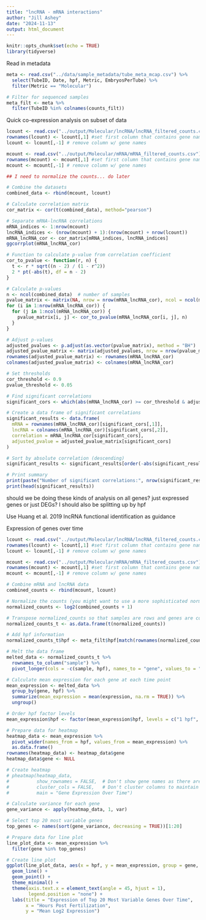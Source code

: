 ```yaml
---
title: "lncRNA - mRNA interactions"
author: "Jill Ashey"
date: "2024-11-13"
output: html_document
---
```


```r
knitr::opts_chunk$set(echo = TRUE)
library(tidyverse)
```

Read in metadata 
```r
meta <- read.csv("../data/sample_metadata/tube_meta_mcap.csv") %>%
  select(TubeID, Date, hpf, Metric, EmbryosPerTube) %>%
  filter(Metric == "Molecular")

# Filter for sequenced samples
meta_filt <- meta %>%
  filter(TubeID %in% colnames(counts_filt))
```

Quick co-expression analysis on subset of data 
```r
lcount <- read.csv("../output/Molecular/lncRNA/lncRNA_filtered_counts.csv")[1:10,]
rownames(lcount) <- lcount[,1] #set first column that contains gene names as rownames
lcount <- lcount[,-1] # remove column w/ gene names 

mcount <- read.csv("../output/Molecular/mRNA/mRNA_filtered_counts.csv")[1:10,]
rownames(mcount) <- mcount[,1] #set first column that contains gene names as rownames
mcount <- mcount[,-1] # remove column w/ gene names 

## I need to normalize the counts... do later 

# Combine the datasets
combined_data <- rbind(mcount, lcount)

# Calculate correlation matrix
cor_matrix <- cor(t(combined_data), method="pearson")

# Separate mRNA-lncRNA correlations
mRNA_indices <- 1:nrow(mcount)
lncRNA_indices <- (nrow(mcount) + 1):(nrow(mcount) + nrow(lcount))
mRNA_lncRNA_cor <- cor_matrix[mRNA_indices, lncRNA_indices]
ggcorrplot(mRNA_lncRNA_cor)

# Function to calculate p-value from correlation coefficient
cor_to_pvalue <- function(r, n) {
  t <- r * sqrt((n - 2) / (1 - r^2))
  2 * pt(-abs(t), df = n - 2)
}

# Calculate p-values
n <- ncol(combined_data)  # number of samples
pvalue_matrix <- matrix(NA, nrow = nrow(mRNA_lncRNA_cor), ncol = ncol(mRNA_lncRNA_cor))
for (i in 1:nrow(mRNA_lncRNA_cor)) {
  for (j in 1:ncol(mRNA_lncRNA_cor)) {
    pvalue_matrix[i, j] <- cor_to_pvalue(mRNA_lncRNA_cor[i, j], n)
  }
}

# Adjust p-values
adjusted_pvalues <- p.adjust(as.vector(pvalue_matrix), method = "BH")
adjusted_pvalue_matrix <- matrix(adjusted_pvalues, nrow = nrow(pvalue_matrix), ncol = ncol(pvalue_matrix))
rownames(adjusted_pvalue_matrix) <- rownames(mRNA_lncRNA_cor)
colnames(adjusted_pvalue_matrix) <- colnames(mRNA_lncRNA_cor)

# Set thresholds
cor_threshold <- 0.9
pvalue_threshold <- 0.05

# Find significant correlations
significant_cors <- which(abs(mRNA_lncRNA_cor) >= cor_threshold & adjusted_pvalue_matrix < pvalue_threshold, arr.ind = TRUE)

# Create a data frame of significant correlations
significant_results <- data.frame(
  mRNA = rownames(mRNA_lncRNA_cor)[significant_cors[,1]],
  lncRNA = colnames(mRNA_lncRNA_cor)[significant_cors[,2]],
  correlation = mRNA_lncRNA_cor[significant_cors],
  adjusted_pvalue = adjusted_pvalue_matrix[significant_cors]
)

# Sort by absolute correlation (descending)
significant_results <- significant_results[order(-abs(significant_results$correlation)),]

# Print summary
print(paste("Number of significant correlations:", nrow(significant_results)))
print(head(significant_results))
```

should we be doing these kinds of analysis on all genes? just expressed genes or just DEGs? I should also be splitting up by hpf 

Use Huang et al. 2019 lncRNA functional identification as guidance 





Expression of genes over time
```r
lcount <- read.csv("../output/Molecular/lncRNA/lncRNA_filtered_counts.csv")
rownames(lcount) <- lcount[,1] #set first column that contains gene names as rownames
lcount <- lcount[,-1] # remove column w/ gene names 

mcount <- read.csv("../output/Molecular/mRNA/mRNA_filtered_counts.csv")
rownames(mcount) <- mcount[,1] #set first column that contains gene names as rownames
mcount <- mcount[,-1] # remove column w/ gene names 

# Combine mRNA and lncRNA data
combined_counts <- rbind(mcount, lcount)

# Normalize the counts (you might want to use a more sophisticated normalization method depending on your data)
normalized_counts <- log2(combined_counts + 1)

# Transpose normalized_counts so that samples are rows and genes are columns
normalized_counts_t <- as.data.frame(t(normalized_counts))

# Add hpf information
normalized_counts_t$hpf <- meta_filt$hpf[match(rownames(normalized_counts_t), meta_filt$TubeID)]

# Melt the data frame
melted_data <- normalized_counts_t %>%
  rownames_to_column("sample") %>%
  pivot_longer(cols = -c(sample, hpf), names_to = "gene", values_to = "expression")

# Calculate mean expression for each gene at each time point
mean_expression <- melted_data %>%
  group_by(gene, hpf) %>%
  summarize(mean_expression = mean(expression, na.rm = TRUE)) %>%
  ungroup()

# Order hpf factor levels
mean_expression$hpf <- factor(mean_expression$hpf, levels = c("1 hpf", "4 hpf", "9 hpf", "14 hpf", "22 hpf", "28 hpf", "48 hpf", "72 hpf"))

# Prepare data for heatmap
heatmap_data <- mean_expression %>%
  pivot_wider(names_from = hpf, values_from = mean_expression) %>%
  as.data.frame()
rownames(heatmap_data) <- heatmap_data$gene
heatmap_data$gene <- NULL

# Create heatmap
# pheatmap(heatmap_data, 
#          show_rownames = FALSE,  # Don't show gene names as there are too many
#          cluster_cols = FALSE,   # Don't cluster columns to maintain time order
#          main = "Gene Expression Over Time")

# Calculate variance for each gene
gene_variance <- apply(heatmap_data, 1, var)

# Select top 20 most variable genes
top_genes <- names(sort(gene_variance, decreasing = TRUE))[1:20]

# Prepare data for line plot
line_plot_data <- mean_expression %>%
  filter(gene %in% top_genes)

# Create line plot
ggplot(line_plot_data, aes(x = hpf, y = mean_expression, group = gene, color = gene)) +
  geom_line() +
  geom_point() +
  theme_minimal() +
  theme(axis.text.x = element_text(angle = 45, hjust = 1),
        legend.position = "none") +
  labs(title = "Expression of Top 20 Most Variable Genes Over Time",
       x = "Hours Post Fertilization",
       y = "Mean Log2 Expression")
```






